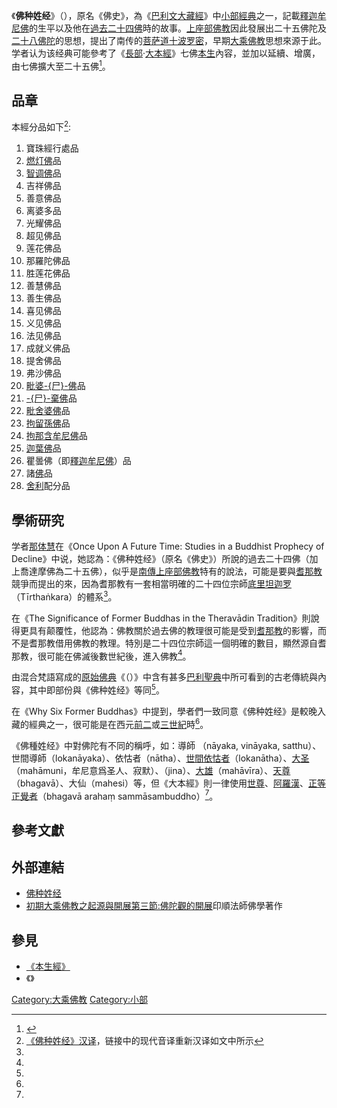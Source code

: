 {{PaliCanon}}
《'''佛种姓经'''》（{{lang-pi|Buddhavamsa}}），原名《佛史》，為《[[巴利文大藏經|巴利文大藏經]]》中[[小部_(佛經)|小部經典]]之一，記載[[釋迦牟尼佛|釋迦牟尼佛]]的生平以及他在[[二十八佛|過去二十四佛]]時的故事。[[上座部佛教|上座部佛教]]因此發展出二十五佛陀及[[二十八佛|二十八佛陀]]的思想，提出了南传的[[菩萨道|菩萨道]][[十波罗密|十波罗密]]，早期[[大乘佛教|大乘佛教]]思想來源于此。学者认为该经典可能參考了《[[長部|長部]]·[[大本經|大本經]]》七佛[[本生|本生]]內容，並加以延續、增廣，由七佛擴大至二十五佛<ref name="陳">{{cite book|author1=陳莉娜|title=巴利語《佛史》研究|date=2016|publisher=法鼓文理學院|url=http://hdl.handle.net/11296/am3p7b}}</ref>。

== 品章 ==
{{seealso|二十八佛}}
本經分品如下<ref>[http://jingwen.buddh.cn/mulu/xiao-bu(8).html 《佛种姓经》汉译]，链接中的现代音译重新汉译如文中所示</ref>:
# 寶珠經行處品
# [[燃灯佛|燃灯佛]]品
# [[智调佛|智调佛]]品
# 吉祥佛品
# 善意佛品
# 离婆多品
# 光耀佛品
# 超见佛品
# 莲花佛品
# 那羅陀佛品 
# 胜莲花佛品 
# 善慧佛品
# 善生佛品
# 喜见佛品
# 义见佛品
# 法见佛品
# 成就义佛品
# 提舍佛品
# 弗沙佛品
# [[毘婆尸佛|毗婆-{尸}-佛]]品
# [[尸棄佛|-{尸}-棄佛]]品
# [[毗舍婆佛|毗舍婆佛]]品
# [[拘留孫佛|拘留孫佛]]品
# [[拘那含牟尼佛|拘那含牟尼佛]]品
# [[迦葉佛|迦葉佛]]品
# 瞿曇佛（即[[釋迦牟尼佛|釋迦牟尼佛]]）品
# 諸[[佛|佛]]品
# [[舍利|舍利]]配分品

== 學術研究 ==
学者[[那体慧|那体慧]]在《Once Upon A Future Time: Studies in a Buddhist Prophecy of Decline》中说，她認為：《佛种姓经》（原名《佛史》）所說的過去二十四佛（加上喬達摩佛為二十五佛），似乎是[[南傳上座部佛教|南傳上座部佛教]]特有的說法，可能是要與[[耆那教|耆那教]]競爭而提出的來，因為耆那教有一套相當明確的二十四位宗師[[蒂爾丹嘉拉|底里坦迦罗]]（Tīrthaṅkara）的體系<ref name="陳"/>。

{{le|Richard Gombrich|Richard Gombrich}}在《The Significance of Former Buddhas in the Theravādin Tradition》則說得更具有颠覆性，他認為：佛教關於過去佛的教理很可能是受到[[耆那教|耆那教]]的影響，而不是耆那教借用佛教的教理。特別是二十四位宗師這一個明確的數目，顯然源自耆那教，很可能在佛滅後數世紀後，進入佛教<ref name="陳"/>。

由混合梵語寫成的[[原始佛教|原始佛典]]《（{{tsl|en|Mahāvastu|大事}}）》中含有甚多[[巴利聖典|巴利聖典]]中所可看到的古老傳統與內容，其中即部份與《佛种姓经》等同<ref name="陳"/>。

{{le|Richard Gombrich|Richard Gombrich}}在《Why Six Former Buddhas》中提到，學者們一致同意《佛种姓经》是較晚入藏的經典之一，很可能是在西元[[前2世纪|前二]]或[[前3世纪|三世紀]]時<ref name="陳"/>。

《佛種姓经》中對佛陀有不同的稱呼，如：導師 （nāyaka, vināyaka, satthu）、世間導師（lokanāyaka）、依怙者（nātha）、[[世間依怙者|世間依怙者]]（lokanātha）、[[大圣|大圣]]（mahāmuni，牟尼意爲圣人、寂默）、{{tsl|en|Arihant (Jainism)|阿罗汉 (耆那教)|勝者}}（jina）、[[大雄_(佛教)|大雄]]（mahāvīra）、[[薄伽梵|天尊]]（bhagavā）、大仙（mahesi）等，但《大本經》則一律使用[[世尊|世尊]]、[[阿羅漢|阿羅漢]]、[[正等正覺|正等正覺者]]（bhagavā arahaṃ sammāsambuddho）<ref name="陳"/>。

==參考文獻==
{{Reflist}}

== 外部連結 ==
* [https://web.archive.org/web/20131216013036/http://read.goodweb.cn/news/news_more.asp?lm2=1012 佛种姓经]
* [https://web.archive.org/web/20091017082639/http://www.yinshun.org.tw/books/41/yinshun41-09.html 初期大乘佛教之起源與開展第三節:佛陀觀的開展]印順法師佛學著作

==參見==
* [[本生_(佛教)|《本生經》]]
* 《{{link-en|行藏|Cariyapitaka}}》

{{佛}}
{{佛教主题}}
[[Category:大乘佛教|Category:大乘佛教]]
[[Category:小部|Category:小部]]